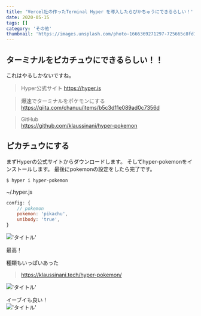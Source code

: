 ```yaml
---
title: 'Vercel社の作ったTerminal Hyper を導入したらぴかちゅうにできるらしい！'
date: 2020-05-15
tags: []
category: 'その他'
thumbnail: 'https://images.unsplash.com/photo-1666369271297-725665c8fd1c?crop=entropy&cs=tinysrgb&fit=max&fm=jpg&ixid=MnwzNzQ1NzR8MHwxfHJhbmRvbXx8fHx8fHx8fDE2NjY1Mjk2MzY&ixlib=rb-4.0.3&q=80&w=1080'
---
```


## ターミナルをピカチュウにできるらしい！！

これはやるしかないですね。

> Hyper公式サイト https://hyper.is

> 爆速でターミナルをポケモンにする\
> https://qiita.com/chanuu/items/b5c3d11e089ad0c7356d

> GitHub\
> https://github.com/klaussinani/hyper-pokemon

## ピカチュウにする

まずHyperの公式サイトからダウンロードします。 そしてhyper-pokemonをインストールします。 最後にpokemonの設定をしたら完了です。

```zsh
$ hyper i hyper-pokemon
```

~/.hyper.js

```javascript
config: {
    // pokemon
    pokemon: 'pikachu',
    unibody: 'true',
}
```

!['タイトル'](https://i.gyazo.com/87ef9fa889268c7e0971a8acc8314808.png)

最高！

種類もいっぱいあった

> https://klaussinani.tech/hyper-pokemon/

!['タイトル'](https://i.gyazo.com/73dd4bc38309810c03b692ea51a95cd1.png)

イーブイも良い！\
!['タイトル'](https://i.gyazo.com/8c9e7c250534ca1d184ae52e9a522574.png)
